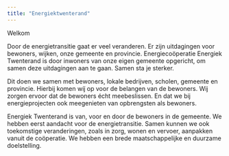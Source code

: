 ```yaml
---
title: "Energiektwenterand"
---
```


Welkom

Door de energietransitie gaat er veel veranderen. Er zijn uitdagingen voor bewoners, wijken, onze gemeente en provincie. Energiecoöperatie Energiek Twenterand is door inwoners van onze eigen gemeente opgericht, om samen deze uitdagingen aan te gaan. Samen sta je sterker.

Dit doen we samen met bewoners, lokale bedrijven, scholen, gemeente en provincie. Hierbij komen wíj́ op voor de belangen van de bewoners. Wij zorgen ervoor dat de bewoners écht meebeslissen. En dat we bij energieprojecten ook meegenieten van opbrengsten als bewoners.

Energiek Twenterand is van, voor en door de bewoners in de gemeente.  We hebben eerst aandacht voor de energietransitie. Samen kunnen we ook toekomstige veranderingen, zoals in zorg, wonen en vervoer, aanpakken vanuit de coöperatie. We hebben een brede maatschappelijke en duurzame doelstelling.






